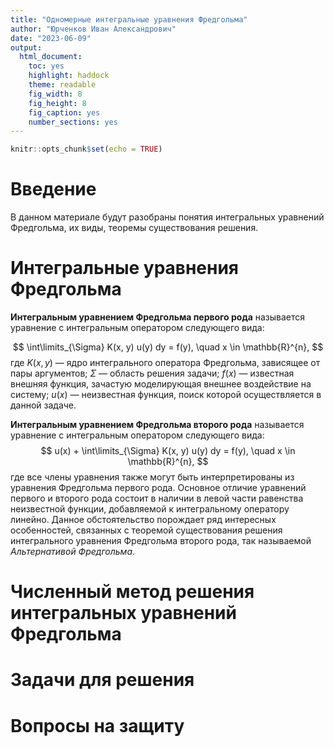 ```yaml
---
title: "Одномерные интегральные уравнения Фредгольма"
author: "Юрченков Иван Александрович"
date: "2023-06-09"
output: 
  html_document: 
    toc: yes
    highlight: haddock
    theme: readable
    fig_width: 8
    fig_height: 8
    fig_caption: yes
    number_sections: yes
---
```


```r
knitr::opts_chunk$set(echo = TRUE)
```

# Введение

В данном материале будут разобраны понятия интегральных уравнений Фредгольма, их виды, теоремы существования решения. 

# Интегральные уравнения Фредгольма

**Интегральным уравнением Фредгольма первого рода** называется уравнение с интегральным оператором следующего вида:

$$
\int\limits_{\Sigma} K(x, y) u(y) dy = f(y), \quad x \in \mathbb{R}^{n},
$$
где $K(x,y)$ --- ядро интегрального оператора Фредгольма, зависящее от пары аргументов; $\Sigma$ --- область решения задачи; $f(x)$ --- известная внешняя функция, зачастую моделирующая внешнее воздействие на систему; $u(x)$ --- неизвестная функция, поиск которой осуществляется в данной задаче.



**Интегральным уравнением Фредгольма второго рода** называется уравнение с интегральным оператором следующего вида:
$$
u(x) + \int\limits_{\Sigma} K(x, y) u(y) dy = f(y), \quad x \in \mathbb{R}^{n},
$$
где все члены уравнения также могут быть интерпретированы из уравнения Фредгольма первого рода. Основное отличие уравнений первого и второго рода состоит в наличии в левой части равенства неизвестной функции, добавляемой к интегральному оператору линейно. Данное обстоятельство порождает ряд интересных особенностей, связанных с теоремой существования решения интегрального уравнения Фредгольма второго рода, так называемой *Альтернативой Фредгольма*.

# Численный метод решения интегральных уравнений Фредгольма

# Задачи для решения

# Вопросы на защиту
